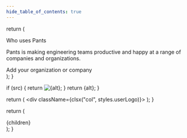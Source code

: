 ```yaml
---
hide_table_of_contents: true
---
```



  return (
    <section className="margin-top--lg margin-bottom--lg text--center">
      <Heading as="h1">Who uses Pants</Heading>
      <p>
        Pants is making engineering teams productive and happy at a range of
        companies and organizations.
      </p>
      <Link className="button button--primary" to="/register">
        Add your organization or company
      </Link>
    </section>
  );
}

  if (src) {
    return <img src={src} alt={alt} itemProp="image" />;
  }
  return <span className={clsx(styles.bigOrg)}>{alt}</span>;
}

  return (
    <div className={clsx("col", styles.userLogo)}>
      <Link to={href}>
        <MaybeImg src={asset} alt={alt} />
      </Link>
    </div>
  );
}

  return (
    <div className="row padding-top--lg padding-bottom--lg">{children}</div>
  );
}

<Header />

<div className={clsx("container", "text--center", styles.usersContainer)}>
  <Row>
    <User
      alt="Aiven"
      href="https://aiven.io/"
      asset={require("./users/aiven.png").default}
    />
    <User
      alt="Astranis"
      href="https://www.astranis.com/"
      asset={require("./users/astranis.png").default}
    />
  </Row>
  <Row>
    <User
      alt="Aviva Credito"
      href="https://www.avivacredito.com/"
      asset={require("./users/aviva.png").default}
    />
    <User
      alt="Brand24"
      href="https://brand24.com/"
      asset={require("./users/brand24.png").default}
    />
  </Row>
  <Row>
    <User
      alt="Chartbeat"
      href="https://chartbeat.com/"
      asset={require("./users/chartbeat.png").default}
    />
    <User
      alt="Coinbase"
      href="https://www.coinbase.com/"
      asset={require("./users/coinbase.png").default}
    />
  </Row>
  <Row>
    <User
      alt="Doctrine"
      href="https://www.doctrine.fr/"
      asset={require("./users/doctrine.png").default}
    />
    <User
      alt="Embark Studios"
      href="https://www.embark-studios.com/"
      asset={require("./users/embark.png").default}
    />
  </Row>
  <Row>
    <User
      alt="ESL Gaming"
      href="https://about.eslgaming.com/"
      asset={require("./users/esl.png").default}
    />
    <User
      alt="ExoFlare"
      href="https://www.exoflare.com/open-source/?utm_source=pants&utm_campaign=open_source"
      asset={require("./users/exoflare.png").default}
    />
  </Row>
  <Row>
    <User
      alt="Foursquare"
      href="https://foursquare.com/"
      asset={require("./users/foursquare.png").default}
    />
    <User
      alt="Geminus"
      href="https://www.geminus.ai/"
      asset={require("./users/geminus.png").default}
    />
  </Row>
  <Row>
    <User
      alt="Grapl"
      href="https://www.graplsecurity.com/"
      asset={require("./users/grapl.png").default}
    />
    <User
      alt="HousingAnywhere"
      href="https://housinganywhere.com/"
      asset={require("./users/housing-anywhere.png").default}
    />
  </Row>
  <Row>
    <User alt="IBM" href="https://www.ibm.com/" />
    <User
      alt="iManage"
      href="https://imanage.com/"
      asset={require("./users/iManage.png").default}
    />
  </Row>
  <Row>
    <User
      alt="Kaiko"
      href="https://www.kaiko.ai/"
      asset={require("./users/kaiko.png").default}
    />
    <User
      alt="Lablup"
      href="https://lablup.com/"
      asset={require("./users/lablup.png").default}
    />
  </Row>
  <Row>
    <User
      alt="Myst AI"
      href="https://www.myst.ai/"
      asset={require("./users/myst-ai.png").default}
    />
    <User
      alt="Ocrolus"
      href="https://www.ocrolus.com/"
      asset={require("./users/ocrolus.png").default}
    />
  </Row>
  <Row>
    <User
      alt="Orca Security"
      href="https://orca.security/"
      asset={require("./users/orca-security.png").default}
    />
    <User
      alt="Pave"
      href="https://www.pave.dev/"
      asset={require("./users/pave.png").default}
    />
  </Row>
  <Row>
    <User
      alt="Payhere"
      href="https://payhere.in/"
      asset={require("./users/payhere.png").default}
    />
    <User
      alt="People Data Labs"
      href="https://www.peopledatalabs.com/"
      asset={require("./users/people-data-labs.png").default}
    />
  </Row>
  <Row>
    <User
      alt="Ponder"
      href="https://ponder.io/"
      asset={require("./users/ponder.png").default}
    />
    <User
      alt="Rippling"
      href="https://www.rippling.com/"
      asset={require("./users/rippling.png").default}
    />
  </Row>
  <Row>
    <User
      alt="Salesforce"
      href="https://salesforce.com/"
      asset={require("./users/salesforce.png").default}
    />
    <User
      alt="Snowfall"
      href="https://snowfalltravel.com/"
      asset={require("./users/snowfall.png").default}
    />
  </Row>
  <Row>
    <User
      alt="Tessian"
      href="https://www.tessian.com"
      asset={require("./users/tessian.png").default}
    />
    <User
      alt="Unit"
      href="https://unit.co"
      asset={require("./users/unit.png").default}
    />
  </Row>
  <Row>
    <User
      alt="Valon"
      href="https://valon.com/"
      asset={require("./users/valon.png").default}
    />
    <User
      alt="Vicara Solutions"
      href="https://vicarasolutions.com/"
      asset={require("./users/vicara-solutions.png").default}
    />
  </Row>
  <Row>
    <User
      alt="Whisper"
      href="https://whisper.ai/"
      asset={require("./users/whisper.png").default}
    />
  </Row>
</div>
